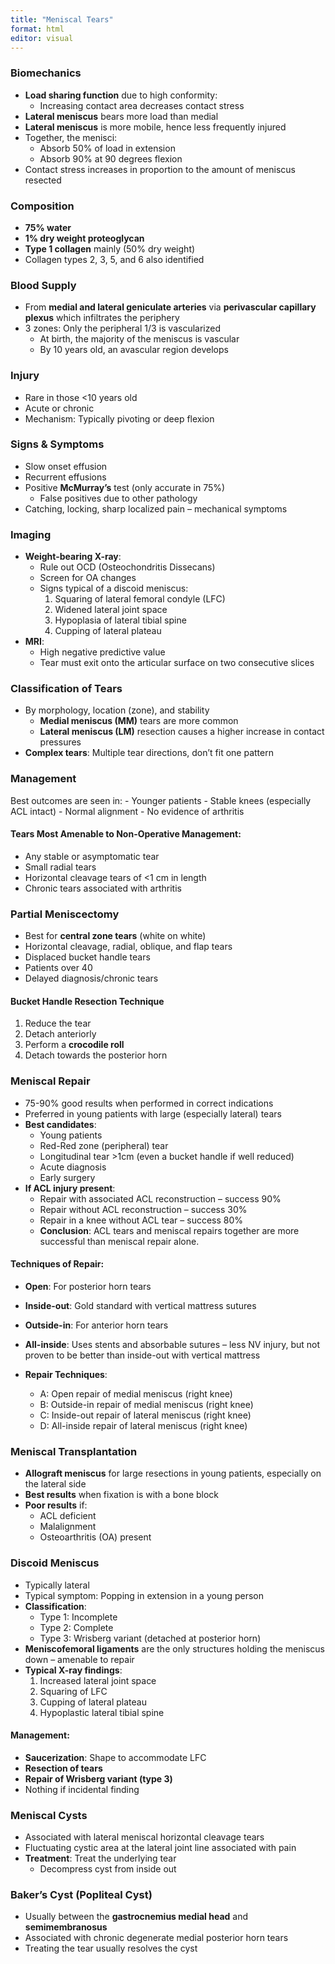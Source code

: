 ```yaml
---
title: "Meniscal Tears"
format: html
editor: visual
---
```


### Biomechanics
- **Load sharing function** due to high conformity:
  - Increasing contact area decreases contact stress
- **Lateral meniscus** bears more load than medial
- **Lateral meniscus** is more mobile, hence less frequently injured
- Together, the menisci:
  - Absorb 50% of load in extension
  - Absorb 90% at 90 degrees flexion
- Contact stress increases in proportion to the amount of meniscus resected

### Composition
- **75% water**
- **1% dry weight proteoglycan**
- **Type 1 collagen** mainly (50% dry weight)
- Collagen types 2, 3, 5, and 6 also identified

### Blood Supply
- From **medial and lateral geniculate arteries** via **perivascular capillary plexus** which infiltrates the periphery
- 3 zones: Only the peripheral 1/3 is vascularized
  - At birth, the majority of the meniscus is vascular
  - By 10 years old, an avascular region develops

### Injury
- Rare in those <10 years old
- Acute or chronic
- Mechanism: Typically pivoting or deep flexion

### Signs & Symptoms
- Slow onset effusion
- Recurrent effusions
- Positive **McMurray’s** test (only accurate in 75%)
  - False positives due to other pathology
- Catching, locking, sharp localized pain – mechanical symptoms

### Imaging
- **Weight-bearing X-ray**:
  - Rule out OCD (Osteochondritis Dissecans)
  - Screen for OA changes
  - Signs typical of a discoid meniscus:
    1. Squaring of lateral femoral condyle (LFC)
    2. Widened lateral joint space
    3. Hypoplasia of lateral tibial spine
    4. Cupping of lateral plateau
- **MRI**:
  - High negative predictive value
  - Tear must exit onto the articular surface on two consecutive slices

### Classification of Tears
- By morphology, location (zone), and stability
  - **Medial meniscus (MM)** tears are more common
  - **Lateral meniscus (LM)** resection causes a higher increase in contact pressures
- **Complex tears**: Multiple tear directions, don’t fit one pattern

### Management
Best outcomes are seen in:
- Younger patients
- Stable knees (especially ACL intact)
- Normal alignment
- No evidence of arthritis

#### Tears Most Amenable to Non-Operative Management:
- Any stable or asymptomatic tear
- Small radial tears
- Horizontal cleavage tears of <1 cm in length
- Chronic tears associated with arthritis

### Partial Meniscectomy
- Best for **central zone tears** (white on white)
- Horizontal cleavage, radial, oblique, and flap tears
- Displaced bucket handle tears
- Patients over 40
- Delayed diagnosis/chronic tears

#### Bucket Handle Resection Technique
1. Reduce the tear
2. Detach anteriorly
3. Perform a **crocodile roll**
4. Detach towards the posterior horn

### Meniscal Repair
- 75-90% good results when performed in correct indications
- Preferred in young patients with large (especially lateral) tears
- **Best candidates**:
  - Young patients
  - Red-Red zone (peripheral) tear
  - Longitudinal tear >1cm (even a bucket handle if well reduced)
  - Acute diagnosis
  - Early surgery
- **If ACL injury present**:
  - Repair with associated ACL reconstruction – success 90%
  - Repair without ACL reconstruction – success 30%
  - Repair in a knee without ACL tear – success 80%
  - **Conclusion**: ACL tears and meniscal repairs together are more successful than meniscal repair alone.

#### Techniques of Repair:
- **Open**: For posterior horn tears
- **Inside-out**: Gold standard with vertical mattress sutures
- **Outside-in**: For anterior horn tears
- **All-inside**: Uses stents and absorbable sutures – less NV injury, but not proven to be better than inside-out with vertical mattress

- **Repair Techniques**:
  - A: Open repair of medial meniscus (right knee)
  - B: Outside-in repair of medial meniscus (right knee)
  - C: Inside-out repair of lateral meniscus (right knee)
  - D: All-inside repair of lateral meniscus (right knee)

### Meniscal Transplantation
- **Allograft meniscus** for large resections in young patients, especially on the lateral side
- **Best results** when fixation is with a bone block
- **Poor results** if:
  - ACL deficient
  - Malalignment
  - Osteoarthritis (OA) present

### Discoid Meniscus
- Typically lateral
- Typical symptom: Popping in extension in a young person
- **Classification**:
  - Type 1: Incomplete
  - Type 2: Complete
  - Type 3: Wrisberg variant (detached at posterior horn)
- **Meniscofemoral ligaments** are the only structures holding the meniscus down – amenable to repair
- **Typical X-ray findings**:
  1. Increased lateral joint space
  2. Squaring of LFC
  3. Cupping of lateral plateau
  4. Hypoplastic lateral tibial spine

#### Management:
- **Saucerization**: Shape to accommodate LFC
- **Resection of tears**
- **Repair of Wrisberg variant (type 3)**
- Nothing if incidental finding

### Meniscal Cysts
- Associated with lateral meniscal horizontal cleavage tears
- Fluctuating cystic area at the lateral joint line associated with pain
- **Treatment**: Treat the underlying tear
  - Decompress cyst from inside out

### Baker’s Cyst (Popliteal Cyst)
- Usually between the **gastrocnemius medial head** and **semimembranosus**
- Associated with chronic degenerate medial posterior horn tears
- Treating the tear usually resolves the cyst

